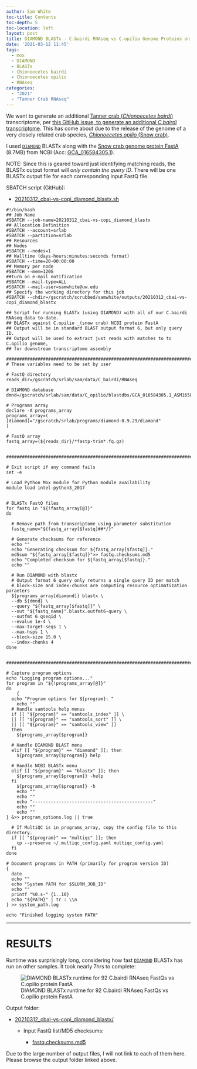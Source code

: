 ```yaml
---
author: Sam White
toc-title: Contents
toc-depth: 5
toc-location: left
layout: post
title: DIAMOND BLASTx - C.bairdi RNAseq vs C.opilio Genome Proteins on Mox
date: '2021-03-12 11:45'
tags:
  - mox
  - DIAMOND
  - BLASTx
  - Chionoecetes bairdi
  - Chionoecetes opilio
  - RNAseq
categories:
  - "2021"
  - "Tanner Crab RNAseq"
---
```

We want to generate an additional [Tanner crab (_Chionoecetes bairdi_)](http://en.wikipedia.org/wiki/Chionoecetes_bairdi) transcriptome, per [this GitHub issue, to generate an additional _C.bairdi_ transcriptome](https://github.com/RobertsLab/resources/issues/1135). This has come about due to the release of the genome of a very closely related crab species, [_Chionoecetes opilio_ (Snow crab)](https://en.wikipedia.org/wiki/Chionoecetes_opilio).

I used [`DIAMOND`](https://github.com/bbuchfink/diamond) BLASTx along with the [Snow crab genome protein FastA](https://ftp.ncbi.nlm.nih.gov/genomes/genbank/invertebrate/Chionoecetes_opilio/all_assembly_versions/GCA_016584305.1_ASM1658430v1/GCA_016584305.1_ASM1658430v1_protein.faa.gz) (8.7MB) from NCBI (Acc: [GCA_016584305.1](https://www.ncbi.nlm.nih.gov/assembly/GCA_016584305.1/)).

NOTE: Since this is geared toward just identifying matching reads, the BLASTx output format will _only contain the query ID_. There will be one BLASTx output file for each corresponding input FastQ file.

SBATCH script (GitHub):

- [20210312_cbai-vs-copi_diamond_blastx.sh](https://github.com/RobertsLab/sams-notebook/blob/master/sbatch_scripts/20210312_cbai-vs-copi_diamond_blastx.sh)

```shell
#!/bin/bash
## Job Name
#SBATCH --job-name=20210312_cbai-vs-copi_diamond_blastx
## Allocation Definition
#SBATCH --account=srlab
#SBATCH --partition=srlab
## Resources
## Nodes
#SBATCH --nodes=1
## Walltime (days-hours:minutes:seconds format)
#SBATCH --time=20-00:00:00
## Memory per node
#SBATCH --mem=120G
##turn on e-mail notification
#SBATCH --mail-type=ALL
#SBATCH --mail-user=samwhite@uw.edu
## Specify the working directory for this job
#SBATCH --chdir=/gscratch/scrubbed/samwhite/outputs/20210312_cbai-vs-copi_diamond_blastx

## Script for running BLASTx (using DIAMOND) with all of our C.bairdi RNAseq data to-date.
## BLASTx against C.opilio _(snow crab) NCBI protein FastA
## Output will be in standard BLAST output format 6, but only query ID.
## Output will be used to extract just reads with matches to to C.opilio genome,
## for downstream transcriptome assembly

###################################################################################
# These variables need to be set by user

# FastQ directory
reads_dir=/gscratch/srlab/sam/data/C_bairdi/RNAseq

# DIAMOND database
dmnd=/gscratch/srlab/sam/data/C_opilio/blastdbs/GCA_016584305.1_ASM1658430v1_protein.dmnd

# Programs array
declare -A programs_array
programs_array=(
[diamond]="/gscratch/srlab/programs/diamond-0.9.29/diamond"
)

# FastQ array
fastq_array=(${reads_dir}/*fastp-trim*.fq.gz)


###################################################################################

# Exit script if any command fails
set -e

# Load Python Mox module for Python module availability
module load intel-python3_2017


# BLASTx FastQ files
for fastq in "${!fastq_array[@]}"
do

  # Remove path from transcriptome using parameter substitution
  fastq_name="${fastq_array[$fastq]##*/}"

  # Generate checksums for reference
  echo ""
  echo "Generating checksum for ${fastq_array[$fastq]}."
  md5sum "${fastq_array[$fastq]}">> fastq.checksums.md5
  echo "Completed checksum for ${fastq_array[$fastq]}."
  echo ""

  # Run DIAMOND with blastx
  # Output format 6 query only returns a single query ID per match
  # block-size and index-chunks are computing resource optimatization paraeters
  ${programs_array[diamond]} blastx \
  --db ${dmnd} \
  --query "${fastq_array[$fastq]}" \
  --out "${fastq_name}".blastx.outfmt6-query \
  --outfmt 6 qseqid \
  --evalue 1e-4 \
  --max-target-seqs 1 \
  --max-hsps 1 \
  --block-size 15.0 \
  --index-chunks 4
done


###################################################################################

# Capture program options
echo "Logging program options..."
for program in "${!programs_array[@]}"
do
	{
  echo "Program options for ${program}: "
	echo ""
  # Handle samtools help menus
  if [[ "${program}" == "samtools_index" ]] \
  || [[ "${program}" == "samtools_sort" ]] \
  || [[ "${program}" == "samtools_view" ]]
  then
    ${programs_array[$program]}

  # Handle DIAMOND BLAST menu
  elif [[ "${program}" == "diamond" ]]; then
    ${programs_array[$program]} help

  # Handle NCBI BLASTx menu
  elif [[ "${program}" == "blastx" ]]; then
    ${programs_array[$program]} -help
  fi
	${programs_array[$program]} -h
	echo ""
	echo ""
	echo "----------------------------------------------"
	echo ""
	echo ""
} &>> program_options.log || true

  # If MultiQC is in programs_array, copy the config file to this directory.
  if [[ "${program}" == "multiqc" ]]; then
  	cp --preserve ~/.multiqc_config.yaml multiqc_config.yaml
  fi
done

# Document programs in PATH (primarily for program version ID)
{
  date
  echo ""
  echo "System PATH for $SLURM_JOB_ID"
  echo ""
  printf "%0.s-" {1..10}
  echo "${PATH}" | tr : \\n
} >> system_path.log

echo "Finished logging system PATH"
```

---

# RESULTS

Runtime was surprisingly long, considering how fast [`DIAMOND`](https://github.com/bbuchfink/diamond) BLASTx has run on other samples. It took nearly 7hrs to complete:

![DIAMOND BLASTx runtime for 92 C.bairdi RNAseq FastQs vs C.opilio protein FastA](https://github.com/RobertsLab/sams-notebook/blob/master/images/screencaps/20210312_cbai-vs-copi_diamond_blastx_runtime.png?raw=true)

Output folder:

- [20210312_cbai-vs-copi_diamond_blastx/](https://gannet.fish.washington.edu/Atumefaciens/20210312_cbai-vs-copi_diamond_blastx/)

  - Input FastQ list/MD5 checksums:

    - [fastq.checksums.md5](https://gannet.fish.washington.edu/Atumefaciens/20210312_cbai-vs-copi_diamond_blastx/fastq.checksums.md5)

Due to the large number of output files, I will not link to each of them here. Please browse the output folder linked above.
